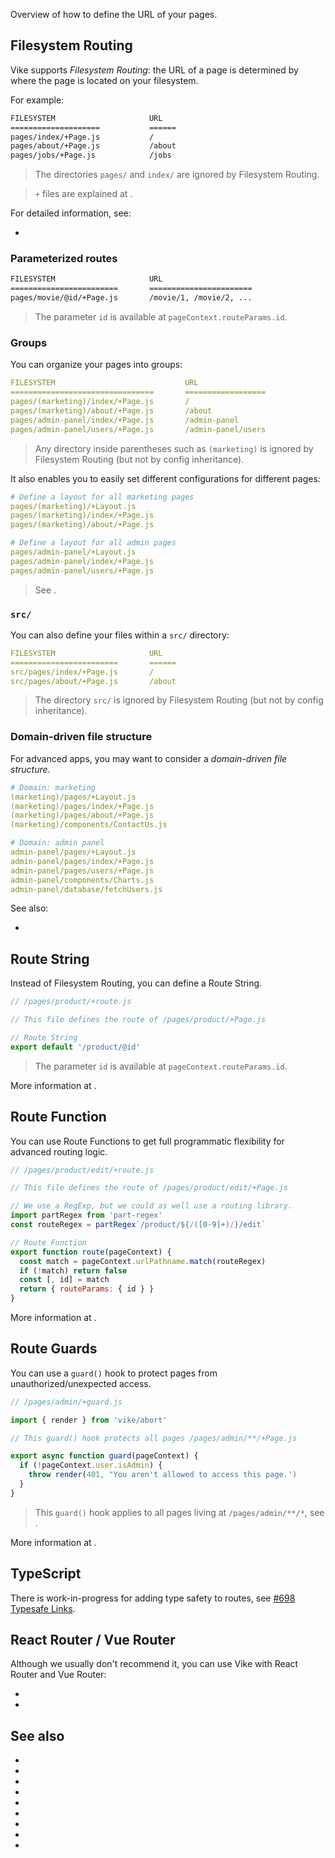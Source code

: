 
Overview of how to define the URL of your pages.


## Filesystem Routing

Vike supports *Filesystem Routing*: the URL of a page is determined by where the page is located on your filesystem.

For example:

```bash
FILESYSTEM                     URL
====================           ======
pages/index/+Page.js           /
pages/about/+Page.js           /about
pages/jobs/+Page.js            /jobs
```

> The directories `pages/` and `index/` are ignored by Filesystem Routing.

> `+` files are explained at <Link href="/config#files" doNotInferSectionTitle />.

For detailed information, see:
 - <Link href="/filesystem-routing" />

### Parameterized routes

```bash
FILESYSTEM                     URL
========================       =======================
pages/movie/@id/+Page.js       /movie/1, /movie/2, ...
```

> The parameter `id` is available at <Link href="/pageContext#:~:text=pageContext.routeParams,-%3A">`pageContext.routeParams.id`</Link>.

### Groups

You can organize your pages into groups:

```yaml
FILESYSTEM                             URL
================================       ==================
pages/(marketing)/index/+Page.js       /
pages/(marketing)/about/+Page.js       /about
pages/admin-panel/index/+Page.js       /admin-panel
pages/admin-panel/users/+Page.js       /admin-panel/users
```
> Any directory inside parentheses such as `(marketing)` is ignored by Filesystem Routing (but <Link href="/filesystem-routing#ignored-directories">not by config inheritance</Link>).

It also enables you to easily set different configurations for different pages:

```yaml
# Define a layout for all marketing pages
pages/(marketing)/+Layout.js
pages/(marketing)/index/+Page.js
pages/(marketing)/about/+Page.js

# Define a layout for all admin pages
pages/admin-panel/+Layout.js
pages/admin-panel/index/+Page.js
pages/admin-panel/users/+Page.js
```

> See <Link href="/config#inheritance" />.


### `src/`

You can also define your files within a `src/` directory:

```yaml
FILESYSTEM                     URL
========================       ======
src/pages/index/+Page.js       /
src/pages/about/+Page.js       /about
```

> The directory `src/` is ignored by Filesystem Routing (but <Link href="/filesystem-routing#ignored-directories">not by config inheritance</Link>).


### Domain-driven file structure

For advanced apps, you may want to consider a *domain-driven file structure*.

```yaml
# Domain: marketing
(marketing)/pages/+Layout.js
(marketing)/pages/index/+Page.js
(marketing)/pages/about/+Page.js
(marketing)/components/ContactUs.js

# Domain: admin panel
admin-panel/pages/+Layout.js
admin-panel/pages/index/+Page.js
admin-panel/pages/users/+Page.js
admin-panel/components/Charts.js
admin-panel/database/fetchUsers.js
```

See also:
 - <Link href='/file-structure#domain-driven' />


## Route String

Instead of Filesystem Routing, you can define a Route String.

```js
// /pages/product/+route.js

// This file defines the route of /pages/product/+Page.js

// Route String
export default '/product/@id'
```

> The parameter `id` is available at <Link href="/pageContext#:~:text=pageContext.routeParams,-%3A">`pageContext.routeParams.id`</Link>.

More information at <Link href="/route-string" />.


## Route Function

You can use Route Functions to get full programmatic flexibility for advanced routing logic.

```js
// /pages/product/edit/+route.js

// This file defines the route of /pages/product/edit/+Page.js

// We use a RegExp, but we could as well use a routing library.
import partRegex from 'part-regex'
const routeRegex = partRegex`/product/${/([0-9]+)/}/edit`

// Route Function
export function route(pageContext) {
  const match = pageContext.urlPathname.match(routeRegex)
  if (!match) return false
  const [, id] = match
  return { routeParams: { id } }
}
```

More information at <Link href="/route-function" />.

## Route Guards

You can use a `guard()` hook to protect pages from unauthorized/unexpected access.

```js
// /pages/admin/+guard.js

import { render } from 'vike/abort'

// This guard() hook protects all pages /pages/admin/**/+Page.js

export async function guard(pageContext) {
  if (!pageContext.user.isAdmin) {
    throw render(401, "You aren't allowed to access this page.')
  }
}
```

> This `guard()` hook applies to all pages living at `/pages/admin/**/*`, see <Link href="/config#inheritance" />.

More information at <Link href="/guard" />.


## TypeScript

There is work-in-progress for adding type safety to routes, see [#698 Typesafe Links](https://github.com/vikejs/vike/issues/698).


## React Router / Vue Router

Although we usually don't recommend it, you can use Vike with React Router and Vue Router:
 - <Link href="/react-router" />
 - <Link href="/vue-router" />

## See also

 - <Link href="/filesystem-routing" />
 - <Link href="/route-string" />
 - <Link href="/route-function" />
 - <Link href="/routing-precedence" />
 - <Link href="/guard" />
 - <Link href="/base-url" />
 - <Link href="/vue-router" />
 - <Link href="/react-router" />
 - <Link href="/server-routing-vs-client-routing" />

